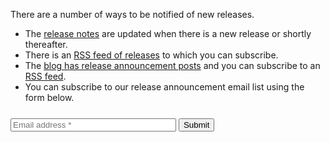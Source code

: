 ---
---

<HubspotContext />

There are a number of ways to be notified of new releases.

* The [release notes](/docs/release-notes) are updated when there is a new release or shortly thereafter.
* There is an [RSS feed of releases](/docs/releases.xml) to which you can subscribe.
* The [blog has release announcement posts](/blog/tag/release-notes/) and you can subscribe to an [RSS feed](/blog/feed.xml).
* You can subscribe to our release announcement email list using the form below.


<div class="form-container">
  <div style="margin-top: 25px;">
    <form id="myActualForm" action="https://forms.hubspot.com/uploads/form/v2/634739/c8db8f9b-f7f1-40d6-ae85-88fba80822bc" method="POST" target="_self">
      <div class="flex gap-x-4">
        <input type="email" name="EMAIL" size="30" placeholder="Email address *" required class="min-w-0 flex-auto rounded-md border-0 bg-white/5 px-3.5 py-2 text-white shadow-sm ring-1 ring-inset ring-white/10 focus:ring-2 focus:ring-inset focus:ring-indigo-500 sm:text-sm sm:leading-6 placeholder:text-gray-500" />
        <input type="hidden" name="hs_context" id="hs_context" value='{"someContextValue":"example"}'/>
        <button type="submit" class="flex-none rounded-md bg-indigo-500 px-3.5 py-2.5 text-sm font-semibold text-white shadow-sm hover:bg-indigo-400 focus-visible:outline focus-visible:outline-2 focus-visible:outline-offset-2 focus-visible:outline-indigo-500">Submit</button>
      </div>
    </form>
  </div>
</div>






